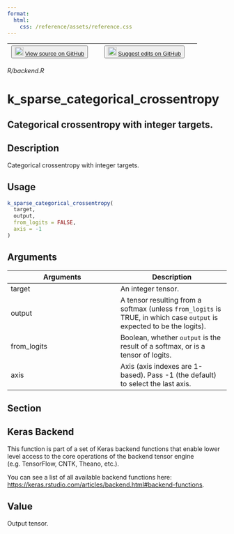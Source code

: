 ```yaml
---
format:
  html:
    css: /reference/assets/reference.css
---
```


| <button class="button"> ![](/reference/assets/GitHub-Mark-32px.png){width="20"} [View source on GitHub](https://github.com/rstudio/keras//blob/main/R/backend.R) </button> | <button class="button"> ![](/reference/assets/GitHub-Mark-32px.png){width="20"} [Suggest edits on GitHub](https://github.com/rstudio/keras//edit/main/R/backend.R) </button> |
|:------------------------------:|:--------------------------------------:|

*R/backend.R*

# k_sparse_categorical_crossentropy

## Categorical crossentropy with integer targets.

## Description
Categorical crossentropy with integer targets. 


## Usage
```r
k_sparse_categorical_crossentropy( 
  target, 
  output, 
  from_logits = FALSE, 
  axis = -1 
) 
```

## Arguments
|Arguments|Description|
|---|---|
| target | An integer tensor. |
| output | A tensor resulting from a softmax (unless `from_logits` is TRUE, in which case `output` is expected to be the logits). |
| from_logits | Boolean, whether `output` is the result of a softmax, or is a tensor of logits. |
| axis | Axis (axis indexes are 1-based). Pass -1 (the default) to select the last axis. |


## Section

## Keras Backend

This function is part of a set of Keras backend functions that enable lower level access to the core operations of the backend tensor engine (e.g. TensorFlow, CNTK, Theano, etc.). 

You can see a list of all available backend functions here: [https://keras.rstudio.com/articles/backend.html#backend-functions](https://keras.rstudio.com/articles/backend.html#backend-functions). 

## Value
Output tensor. 




